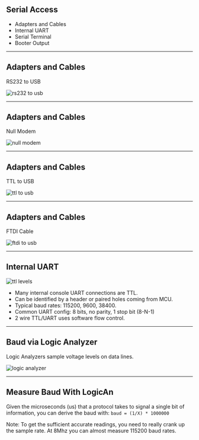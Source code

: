 
## Serial Access

- Adapters and Cables
- Internal UART
- Serial Terminal
- Booter Output

---

## Adapters and Cables

RS232 to USB

![rs232 to usb](./assets/rs232-to-usb.jfif)

---

## Adapters and Cables

Null Modem

![null modem](./assets/null-modem.jpg)

---

## Adapters and Cables

TTL to USB

![ttl to usb](./assets/ttl-to-usb.jfif)

---

## Adapters and Cables

FTDI Cable

![ftdi to usb](./assets/ftdi-cable.jfif)

---

## Internal UART

![ttl levels](./assets/ttl-levels.png)

- Many internal console UART connections are TTL.
- Can be identified by a header or paired holes coming from MCU.
- Typical baud rates: 115200, 9600, 38400.
- Common UART config: 8 bits, no parity, 1 stop bit (8-N-1)
- 2 wire TTL/UART uses software flow control.

---

## Baud via Logic Analyzer

Logic Analyzers sample voltage levels on data lines.

![logic analyzer](./assets/usb-24mhz-logic-analyzer.jpg)

---

## Measure Baud With LogicAn

Given the microseconds (us) that a protocol takes to signal a single bit
of information, you can derive the baud with: `baud = (1/X) * 1000000`

Note: To get the sufficient accurate readings, you need to really crank up
the sample rate. At 8Mhz you can almost measure 115200 baud rates.

